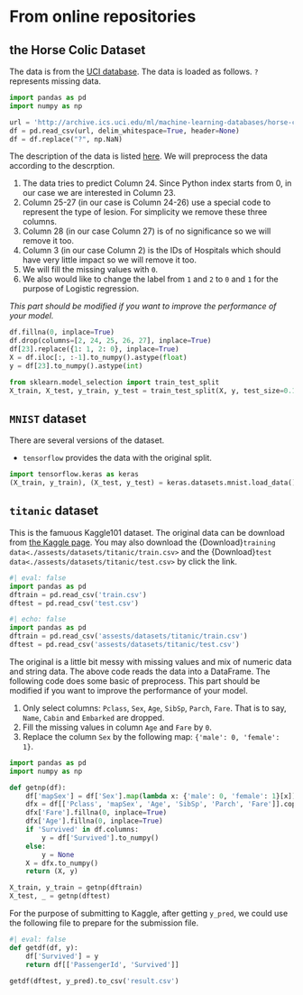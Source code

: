 # From online repositories

## the Horse Colic Dataset
The data is from the [UCI database](https://archive.ics.uci.edu/ml/datasets/Horse+Colic). The data is loaded as follows. `?` represents missing data.


```python
import pandas as pd
import numpy as np

url = 'http://archive.ics.uci.edu/ml/machine-learning-databases/horse-colic/horse-colic.data'
df = pd.read_csv(url, delim_whitespace=True, header=None)
df = df.replace("?", np.NaN)
```
The description of the data is listed [here](https://archive.ics.uci.edu/ml/datasets/Horse+Colic). We will preprocess the data according to the descrption.

1. The data tries to predict Column 24. Since Python index starts from 0, in our case we are interested in Column 23.
2. Column 25-27 (in our case is Column 24-26) use a special code to represent the type of lesion. For simplicity we remove these three columns.
3. Column 28 (in our case Column 27) is of no significance so we will remove it too.
4. Column 3 (in our case Column 2) is the IDs of Hospitals which should have very little impact so we will remove it too.
5. We will fill the missing values with `0`.
6. We also would like to change the label from `1` and `2` to `0` and `1` for the purpose of Logistic regression.

*This part should be modified if you want to improve the performance of your model.*


```python
df.fillna(0, inplace=True)
df.drop(columns=[2, 24, 25, 26, 27], inplace=True)
df[23].replace({1: 1, 2: 0}, inplace=True)
X = df.iloc[:, :-1].to_numpy().astype(float)
y = df[23].to_numpy().astype(int)

from sklearn.model_selection import train_test_split
X_train, X_test, y_train, y_test = train_test_split(X, y, test_size=0.15)
```



## `MNIST` dataset

There are several versions of the dataset. 

- `tensorflow` provides the data with the original split.


```python
import tensorflow.keras as keras
(X_train, y_train), (X_test, y_test) = keras.datasets.mnist.load_data()
```


## `titanic` dataset
This is the famuous Kaggle101 dataset. The original data can be download from [the Kaggle page](https://www.kaggle.com/competitions/titanic/data). You may also download the {Download}`training data<./assests/datasets/titanic/train.csv>` and the {Download}`test data<./assests/datasets/titanic/test.csv>` by click the link.

```python
#| eval: false
import pandas as pd
dftrain = pd.read_csv('train.csv')
dftest = pd.read_csv('test.csv')
```



```python
#| echo: false
import pandas as pd
dftrain = pd.read_csv('assests/datasets/titanic/train.csv')
dftest = pd.read_csv('assests/datasets/titanic/test.csv')
```


The original is a little bit messy with missing values and mix of numeric data and string data. The above code reads the data into a DataFrame. The following code does some basic of preprocess. This part should be modified if you want to improve the performance of your model.

1. Only select columns: `Pclass`, `Sex`, `Age`, `SibSp`, `Parch`, `Fare`. That is to say, `Name`, `Cabin` and `Embarked` are dropped.
2. Fill the missing values in column `Age` and `Fare` by `0`.
3. Replace the column `Sex` by the following map: `{'male': 0, 'female': 1}`.


```python
import pandas as pd
import numpy as np

def getnp(df):
    df['mapSex'] = df['Sex'].map(lambda x: {'male': 0, 'female': 1}[x])
    dfx = df[['Pclass', 'mapSex', 'Age', 'SibSp', 'Parch', 'Fare']].copy()
    dfx['Fare'].fillna(0, inplace=True)
    dfx['Age'].fillna(0, inplace=True)
    if 'Survived' in df.columns:
        y = df['Survived'].to_numpy()
    else:
        y = None
    X = dfx.to_numpy()
    return (X, y)

X_train, y_train = getnp(dftrain)
X_test, _ = getnp(dftest)
```


For the purpose of submitting to Kaggle, after getting `y_pred`, we could use the following file to prepare for the submission file.

```python
#| eval: false
def getdf(df, y):
    df['Survived'] = y
    return df[['PassengerId', 'Survived']]

getdf(dftest, y_pred).to_csv('result.csv')
```
